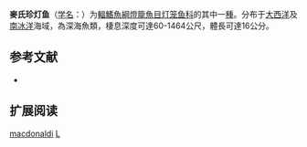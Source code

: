 {{Speciesbox
| name = 麥氏珍灯鱼
| status = NE
| status_system = IUCN3.1
| image = 
| genus = Lampanyctus
| species = macdonaldi
| authority = Goode & Bean, 1896
| synonyms = *''Lampanyctus iselini''<br /><small>Parr, 1934</small>
*''Nanobrachium macdonaldi''<br /><small>Goode & Bean, 1896</small>
}}

'''麥氏珍灯鱼'''（[[学名|学名]]：{{lang|la|''Lampanyctus macdonaldi''}}）为[[輻鰭魚綱|輻鰭魚綱]][[燈籠魚目|燈籠魚目]][[灯笼鱼科|灯笼鱼科]]的其中一[[種|種]]。分布于[[大西洋|大西洋]]及[[南冰洋|南冰洋]]海域，為深海魚類，棲息深度可達60-1464公尺，體長可達16公分。

== 参考文献 ==
{{refbegin}}
*{{FishBase_species|genus=Lampanyctus|species=macdonaldi|year=2012|month=2}}
{{refend}}

== 扩展阅读 ==
{{refbegin}}
{{wikispecies-inline|Lampanyctus macdonaldi|麥氏珍灯鱼}}
{{refend}}
{{Taxonbar|from=Q1109304}}

[[Category:珍灯鱼属|macdonaldi]]
[[Category:1896年描述的魚類|L]]


{{灯笼鱼目小作品}}